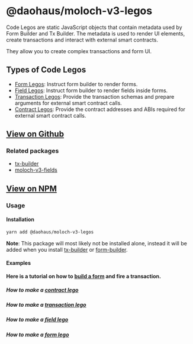 # @daohaus/moloch-v3-legos

Code Legos are static JavaScript objects that contain metadata used by Form Builder and Tx Builder. The metadata is used to render UI elements, create transactions and interact with external smart contracts.

They allow you to create complex transactions and form UI.

## Types of Code Legos

- [Form Legos](https://github.com/HausDAO/monorepo/blob/develop/libs/moloch-v3-legos/src/form.ts): Instruct form builder to render forms.
- [Field Legos](https://github.com/HausDAO/monorepo/blob/develop/libs/moloch-v3-legos/src/fields.ts): Instruct form builder to render fields inside forms.
- [Transaction Legos](https://github.com/HausDAO/monorepo/blob/develop/libs/moloch-v3-legos/src/tx.ts): Provide the transaction schemas and prepare arguments for external smart contract calls.
- [Contract Legos](https://github.com/HausDAO/monorepo/blob/develop/libs/moloch-v3-legos/src/contracts.ts): Provide the contract addresses and ABIs required for external smart contract calls.

## [View on Github](https://github.com/HausDAO/monorepo/tree/develop/libs/form-builder)

### Related packages

- [tx-builder](/sdk/react/tx-builder)
- [moloch-v3-fields](/sdk/react/moloch-v3-fields)

## [View on NPM](https://www.npmjs.com/package/@daohaus/moloch-v3-legos)

### Usage

#### Installation

```bash
yarn add @daohaus/moloch-v3-legos
```

**Note**: This package will most likely not be installed alone, instead it will be added when you install [tx-builder](/sdk/react/tx-builder) or [form-builder](/sdk/react/form-builder).

#### Examples

**Here is a tutorial on how to [build a form](/quickstart/form) and fire a transaction.**

##### How to make a [contract lego](/sdk/react/moloch-v3-legos/contract)

##### How to make a [transaction lego](/sdk/react/moloch-v3-legos/transaction)

##### How to make a [field lego](/sdk/react/moloch-v3-legos/field)

##### How to make a [form lego](/sdk/react/moloch-v3-legos/form)
